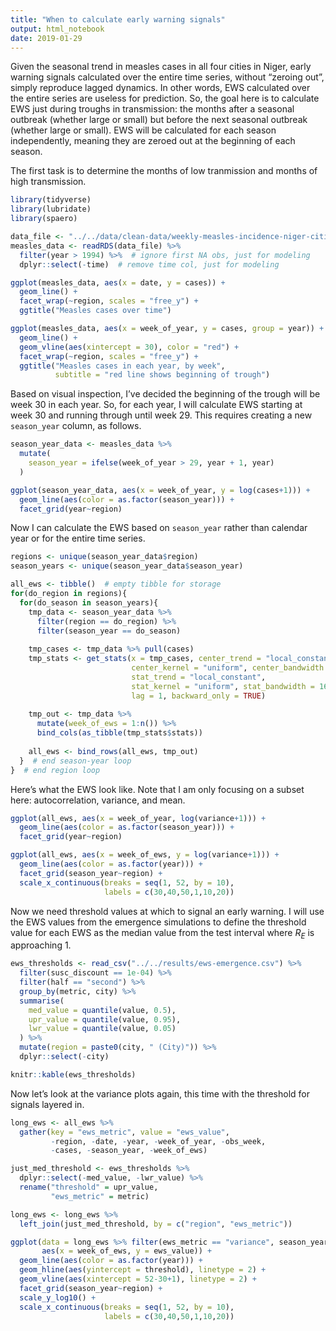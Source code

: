 ```yaml
---
title: "When to calculate early warning signals"
output: html_notebook
date: 2019-01-29
---
```


Given the seasonal trend in measles cases in all four cities in Niger, early warning signals calculated over the entire time series, without "zeroing out", simply reproduce lagged dynamics.
In other words, EWS calculated over the entire series are useless for prediction.
So, the goal here is to calculate EWS just during troughs in transmission: the months after a seasonal outbreak (whether large or small) but before the next seasonal outbreak (whether large or small).
EWS will be calculated for each season independently, meaning they are zeroed out at the beginning of each season.

The first task is to determine the months of low tranmission and months of high transmission.

```r
library(tidyverse)
library(lubridate)
library(spaero)
```

```r
data_file <- "../../data/clean-data/weekly-measles-incidence-niger-cities-clean.RDS" 
measles_data <- readRDS(data_file) %>%
  filter(year > 1994) %>%  # ignore first NA obs, just for modeling
  dplyr::select(-time)  # remove time col, just for modeling

ggplot(measles_data, aes(x = date, y = cases)) +
  geom_line() +
  facet_wrap(~region, scales = "free_y") +
  ggtitle("Measles cases over time")

ggplot(measles_data, aes(x = week_of_year, y = cases, group = year)) +
  geom_line() +
  geom_vline(aes(xintercept = 30), color = "red") +
  facet_wrap(~region, scales = "free_y") +
  ggtitle("Measles cases in each year, by week",
          subtitle = "red line shows beginning of trough")
```

Based on visual inspection, I've decided the beginning of the trough will be week 30 in each year.
So, for each year, I will calculate EWS starting at week 30 and running through until week 29.
This requires creating a new `season_year` column, as follows.

```r
season_year_data <- measles_data %>%
  mutate(
    season_year = ifelse(week_of_year > 29, year + 1, year)
  )

ggplot(season_year_data, aes(x = week_of_year, y = log(cases+1))) +
  geom_line(aes(color = as.factor(season_year))) +
  facet_grid(year~region)
```

Now I can calculate the EWS based on `season_year` rather than calendar year or for the entire time series.

```r
regions <- unique(season_year_data$region)
season_years <- unique(season_year_data$season_year)

all_ews <- tibble()  # empty tibble for storage
for(do_region in regions){
  for(do_season in season_years){
    tmp_data <- season_year_data %>%
      filter(region == do_region) %>%
      filter(season_year == do_season)
    
    tmp_cases <- tmp_data %>% pull(cases)
    tmp_stats <- get_stats(x = tmp_cases, center_trend = "local_constant", 
                           center_kernel = "uniform", center_bandwidth = 16,
                           stat_trend = "local_constant", 
                           stat_kernel = "uniform", stat_bandwidth = 16, 
                           lag = 1, backward_only = TRUE)
    
    tmp_out <- tmp_data %>%
      mutate(week_of_ews = 1:n()) %>%
      bind_cols(as_tibble(tmp_stats$stats))
    
    all_ews <- bind_rows(all_ews, tmp_out)
  }  # end season-year loop
}  # end region loop
```

Here's what the EWS look like.
Note that I am only focusing on a subset here: autocorrelation, variance, and mean.

```r
ggplot(all_ews, aes(x = week_of_year, log(variance+1))) +
  geom_line(aes(color = as.factor(season_year))) +
  facet_grid(year~region)

ggplot(all_ews, aes(x = week_of_ews, y = log(variance+1))) +
  geom_line(aes(color = as.factor(year))) +
  facet_grid(season_year~region) +
  scale_x_continuous(breaks = seq(1, 52, by = 10),
                     labels = c(30,40,50,1,10,20))
```

Now we need threshold values at which to signal an early warning.
I will use the EWS values from the emergence simulations to define the threshold value for each EWS as the median value from the test interval where $R_E$ is approaching 1.

```r
ews_thresholds <- read_csv("../../results/ews-emergence.csv") %>%
  filter(susc_discount == 1e-04) %>%
  filter(half == "second") %>%
  group_by(metric, city) %>%
  summarise(
    med_value = quantile(value, 0.5),
    upr_value = quantile(value, 0.95),
    lwr_value = quantile(value, 0.05)
  ) %>%
  mutate(region = paste0(city, " (City)")) %>%
  dplyr::select(-city)

knitr::kable(ews_thresholds)
```

Now let's look at the variance plots again, this time with the threshold for signals layered in.

```r
long_ews <- all_ews %>%
  gather(key = "ews_metric", value = "ews_value", 
         -region, -date, -year, -week_of_year, -obs_week, 
         -cases, -season_year, -week_of_ews)

just_med_threshold <- ews_thresholds %>%
  dplyr::select(-med_value, -lwr_value) %>%
  rename("threshold" = upr_value,
         "ews_metric" = metric)

long_ews <- long_ews %>%
  left_join(just_med_threshold, by = c("region", "ews_metric"))

ggplot(data = long_ews %>% filter(ews_metric == "variance", season_year > 1995), 
       aes(x = week_of_ews, y = ews_value)) +
  geom_line(aes(color = as.factor(year))) +
  geom_hline(aes(yintercept = threshold), linetype = 2) +
  geom_vline(aes(xintercept = 52-30+1), linetype = 2) +
  facet_grid(season_year~region) +
  scale_y_log10() +
  scale_x_continuous(breaks = seq(1, 52, by = 10),
                     labels = c(30,40,50,1,10,20))
```